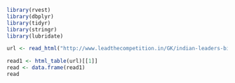 ```r

library(rvest)
library(dbplyr)
library(tidyr)
library(stringr)   
library(lubridate)

url <- read_html("http://www.leadthecompetition.in/GK/indian-leaders-birth-dates-and-memorials.html")

read1 <- html_table(url)[[1]]
read <- data.frame(read1)
read

```

